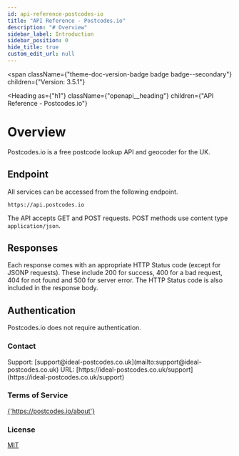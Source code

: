 ```yaml
---
id: api-reference-postcodes-io
title: "API Reference - Postcodes.io"
description: "# Overview"
sidebar_label: Introduction
sidebar_position: 0
hide_title: true
custom_edit_url: null
---
```



<span
  className={"theme-doc-version-badge badge badge--secondary"}
  children={"Version: 3.5.1"}
>
</span>

<Heading
  as={"h1"}
  className={"openapi__heading"}
  children={"API Reference - Postcodes.io"}
>
</Heading>



# Overview

Postcodes.io is a free postcode lookup API and geocoder for the UK.

## Endpoint

All services can be accessed from the following endpoint.

```
https://api.postcodes.io
```

The API accepts GET and POST requests. POST methods use content type `application/json`.

## Responses

Each response comes with an appropriate HTTP Status code (except for JSONP requests). These include 200 for success, 400 for a bad request, 404 for not found and 500 for server error. The HTTP Status code is also included in the response body.

## Authentication

Postcodes.io does not require authentication.


<div
  style={{"display":"flex","flexDirection":"column","marginBottom":"var(--ifm-paragraph-margin-bottom)"}}
>
  <h3
    style={{"marginBottom":"0.25rem"}}
  >
    Contact
  </h3><span>
    Support: [support@ideal-postcodes.co.uk](mailto:support@ideal-postcodes.co.uk)
  </span><span>
    URL: [https://ideal-postcodes.co.uk/support](https://ideal-postcodes.co.uk/support)
  </span>
</div><div
  style={{"marginBottom":"var(--ifm-paragraph-margin-bottom)"}}
>
  <h3
    style={{"marginBottom":"0.25rem"}}
  >
    Terms of Service
  </h3><a
    href={"https://postcodes.io/about"}
  >
    {'https://postcodes.io/about'}
  </a>
</div><div
  style={{"marginBottom":"var(--ifm-paragraph-margin-bottom)"}}
>
  <h3
    style={{"marginBottom":"0.25rem"}}
  >
    License
  </h3><a
    href={"https://opensource.org/licenses/MIT"}
  >
    MIT
  </a>
</div>
      